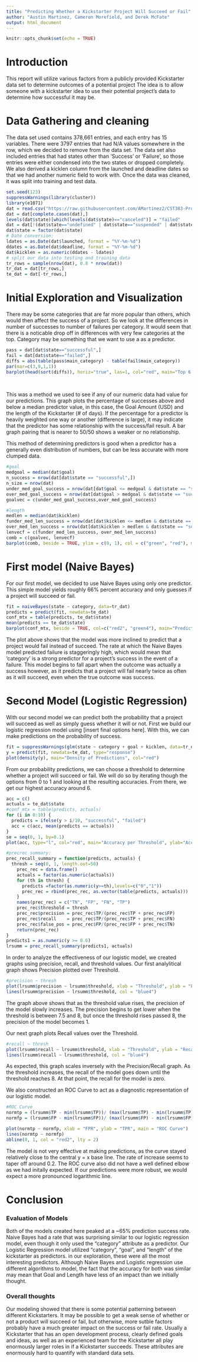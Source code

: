 ```yaml
---
title: "Predicting Whether a Kickstarter Project Will Succeed or Fail"
author: "Austin Martinez, Cameron Morefield, and Derek McFate"
output: html_document
---
```


```r
knitr::opts_chunk$set(echo = TRUE)
```

# Introduction
This report will utilize various factors from a publicly provided Kickstarter data set to determine outcomes of a potential project The idea is to allow someone with a kickstarter idea to use their potential project's data to determine how successful it may be. 
<br/>

# Data Gathering and cleaning
The data set used contains 378,661 entries, and each entry has 15 variables. There were 3797
entries that had N/A values somewhere in the row, which we decided to remove from the data
set. The data set also included entries that had states other than 'Success' or 'Failure', so
those entries were either condensed into the two states or dropped completely. We also derived
a kicklen column from the launched and deadline dates so that we had another numeric field to
work with. 
Once the data was cleaned, it was split into training and test data.

```r
set.seed(123)
suppressWarnings(library(cluster))
library(e1071)
dat = read.csv("https://raw.githubusercontent.com/AMartinez2/CST383-Project/master/ks-projects-201801.csv")
dat = dat[complete.cases(dat),]
levels(dat$state)[which(levels(dat$state)=="canceled")] = "failed"
dat = dat[!(dat$state=="undefined" | dat$state=="suspended" | dat$state=="live"),]
dat$state = factor(dat$state)
# Date conversion:
ldates = as.Date(dat$launched, format = "%Y-%m-%d")
ddates = as.Date(dat$deadline, format = "%Y-%m-%d")
dat$kicklen = as.numeric(ddates - ldates)
# split our data into testing and training data
tr_rows = sample(nrow(dat), 0.8 * nrow(dat))
tr_dat = dat[tr_rows,]
te_dat = dat[-tr_rows,]
```

# Initial Exploration and Visualization

There may be some categories that are far more popular than others, which would then affect the success of a project. So we look at the differences in number of successes to number of failures per category. It would seem that there is a noticable drop off in differences with very few categories at the top. Category may be something that we want to use a as a predictor.

```r
pass = dat[dat$state=="successful",]
fail = dat[dat$state=="failed",]
diffs = abs(table(pass$main_category) - table(fail$main_category))
par(mar=c(3,9,1,1))
barplot(head(sort(diffs)), horiz="true", las=1, col="red", main="Top 6 Largest Pass/Fail Discrepancies in Catagories")
```

</br>

This was a method we used to see if any of our numeric data had value for our predictions. This graph plots the percentage of successes above and below a median predictor value, in this case, the Goal Amount (USD) and the length of the Kickstarter (# of days). If the percentage for a predictor is heavily weighted one way or another (difference is large), it may indicate that the predictor has some relationship with the success/fail result. A bar graph pairing that is nearer to 50/50 shows a weaker or no relationship.

This method of determining predictors is good when a predictor has a generally even distribution of numbers, but can be less accurate with more clumped data.

```r
#goal
medgoal = median(dat$goal)
n_success = nrow(dat[dat$state == "successful",])
n_size = nrow(dat)
under_med_goal_success = nrow(dat[dat$goal <= medgoal & dat$state == "successful",])/n_success
over_med_goal_success = nrow(dat[dat$goal > medgoal & dat$state == "successful",])/n_success
goalvec = c(under_med_goal_success,over_med_goal_success)

#length
medlen = median(dat$kicklen)
funder_med_len_success = nrow(dat[dat$kicklen <= medlen & dat$state == "successful",])/n_success
over_med_len_success = nrow(dat[dat$kicklen > medlen & dat$state == "successful",])/n_success
lenvecf = c(funder_med_len_success, over_med_len_success)
comb = c(goalvec, lenvecf)
barplot(comb, beside = TRUE, ylim = c(0, 1), col = c("green", "red"), main = "Analysis of available Numeric variables", names.arg = c("Goal1", "", "Length", ""),legend.text=c('Below or at Median','Above Median'), args.legend=list(text.col=c("green", "red"),bty='n'))
```

# First model (Naive Bayes)

For our first model, we decided to use Naive Bayes using only one predictor. This simple model yields roughly 66% percent accuracy and only guesses if a project will succeed or fail.

```r
fit = naiveBayes(state ~ category, data=tr_dat)
predicts = predict(fit, newdata=te_dat)
conf_mtx = table(predicts, te_dat$state)
mean(predicts == te_dat$state)
barplot(conf_mtx, beside = TRUE, col=c("red2", "green4"), main="Predicted vs Actual for Category", legend=c("Failure", "Success"))
```

The plot above shows that the model was more inclined to  predict that a project would fail instead of succeed. The rate at which the Naive Bayes model predicted failure is staggeringly high, which would mean that 'category' is a strong predictor for a project's success in the event of a failure. This model begins to fall apart when the outcome was actually a success however, as it predicts that a project will fail nearly twice as often as it will succeed, even when the true outcome was success.

# Second Model (Logistic Regression)

With our second model we can predict both the probability that a project will succeed as well as simply guess whether it will or not. First we build our logistic regression model using [insert final options here]. With this, we can make predictions on the probability of success. 

```r
fit = suppressWarnings(glm(state ~ category + goal + kicklen, data=tr_dat, family=binomial))
y = predict(fit, newdata=te_dat, type="response")
plot(density(y), main="Density of Predictions", col="red")
```

From our probability predictions, we can choose a threshold to determine whether a project will succeed or fail. We will do so by iterating though the options from 0 to 1 and looking at the resulting accuracies. From there, we get our highest accuracy around 6. 

```r
acc = c()
actuals = te_dat$state
#conf_mtx = table(predicts, actuals)
for (i in 0:10) {
  predicts = ifelse(y > i/10, "successful", "failed")
  acc = c(acc, mean(predicts == actuals))
}
se = seq(0, 1, by=0.1)
plot(acc, type="l", col="red", main="Accuracy per Threshold", ylab="Accuracy", xlab="Threashold / 10")
```

```r
#precrec summary:
prec_recall_summary = function(predicts, actuals) {
  thresh = seq(0, 1, length.out=50)
    prec_rec = data.frame()
    actuals = factor(as.numeric(actuals))
    for (th in thresh) {
      predicts =factor(as.numeric(y>=th),levels=c("0","1"))
      prec_rec = rbind(prec_rec, as.vector(table(predicts, actuals)))
    }
    names(prec_rec) = c("TN", "FP", "FN", "TP")
    prec_rec$threshold = thresh
    prec_rec$precision = prec_rec$TP/(prec_rec$TP + prec_rec$FP)
    prec_rec$recall    = prec_rec$TP/(prec_rec$TP + prec_rec$FN)
    prec_rec$false_pos = prec_rec$FP/(prec_rec$FP + prec_rec$TN)
    return(prec_rec)
}
predicts1 = as.numeric(y >= 0.6)
lrsumm = prec_recall_summary(predicts1, actuals)
```

In order to analyze the effectiveness of our logistic model, we created graphs using precision, recall, and threshold values. Our first analylitical graph shows Precision plotted over Threshold.

```r
#precision ~ thresh
plot(lrsumm$precision ~ lrsumm$threshold, xlab = "Threshold", ylab = "Precision", pch = 16, main = "Precision over Threshold", col = "blue4")
lines(lrsumm$precision ~ lrsumm$threshold, col = "blue4")
```

The graph above shows that as the threshold value rises, the precision of the model slowly increases. The precision begins to get lower when the threshold is between 7.5 and 8, but once the threshold rises passed 8, the precision of the model becomes 1.

Our next graph plots Recall values over the Threshold.

```r
#recall ~ thresh
plot(lrsumm$recall ~ lrsumm$threshold, xlab = "Threshold", ylab = "Recall", pch = 16, main = "Recall over Threshold", col = "blue4")
lines(lrsumm$recall ~ lrsumm$threshold, col = "blue4")
```

As expected, this graph scales inversely with the Precision/Recall graph. As the threshold increases, the recall of the model goes down until the threshold reaches 8. At that point, the recall for the model is zero.

We also constructed an ROC Curve to act as a diagnostic representation of our logistic model.

```r
#ROC Curve
normtp = (lrsumm$TP - min(lrsumm$TP))/ (max(lrsumm$TP) - min(lrsumm$TP))
normfp = (lrsumm$FP - min(lrsumm$FP))/ (max(lrsumm$FP) - min(lrsumm$FP))

plot(normtp ~ normfp, xlab = "FPR", ylab = "TPR", main = "ROC Curve")
lines(normtp ~ normfp)
abline(0, 1, col = "red2", lty = 2)
```

The model is not very effective at making predictions, as the curve stayed relatively close to the central y = x base line.
The rate of increase seems to taper off around 0.2. The ROC curve also did not have a well defined elbow as we had initally expected. If our predictions were more robust, we would expect a more pronounced logarithmic line.

# Conclusion

### Evaluation of Models

Both of the models created here peaked at a ~65% prediction success rate. Naive Bayes had a rate that was surprising similar to our logistic regression model, even though it only used the "category" attribute as a predictor. Our Logistic Regression model utilized "category", "goal", and "length" of the kickstarter as predictors. in our exploration, these were all the most interesting predictors. Although Naive Bayes and Logistic regression use different algorithms to model, the fact that the accuracy for both was similar may mean that Goal and Length have less of an impact than we initially thought.

### Overall thoughts

Our modeling showed that there is some potential patterning between different Kickstarters. It may be possible to get a weak sense of whether or not a product will succeed or fail, but otherwise, more sutble factors probably have a much greater impact on the success or fail rate. Usually a Kickstarter that has an open development process, clearly defined goals and ideas, as well as an experienced team for the Kickstarter all play enormously larger roles in if a Kickstarter succeeds. These attributes are enormously hard to quantify with standard data sets.     